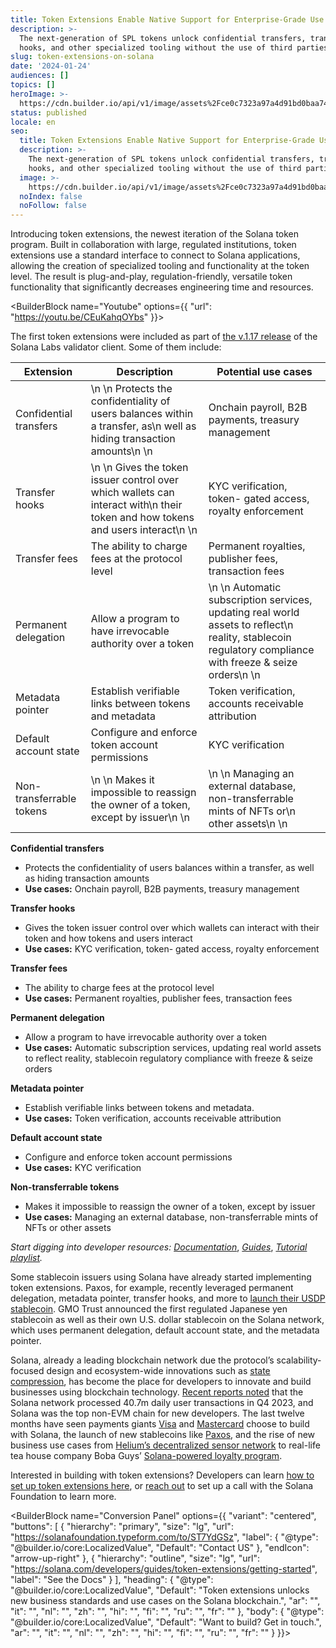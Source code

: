 ```yaml
---
title: Token Extensions Enable Native Support for Enterprise-Grade Use Cases
description: >-
  The next-generation of SPL tokens unlock confidential transfers, transfer
  hooks, and other specialized tooling without the use of third parties. 
slug: token-extensions-on-solana
date: '2024-01-24'
audiences: []
topics: []
heroImage: >-
  https://cdn.builder.io/api/v1/image/assets%2Fce0c7323a97a4d91bd0baa7490ec9139%2Fa898174340b34faeb6c95c40cfcaa4a0
status: published
locale: en
seo:
  title: Token Extensions Enable Native Support for Enterprise-Grade Use Cases
  description: >-
    The next-generation of SPL tokens unlock confidential transfers, transfer
    hooks, and other specialized tooling without the use of third parties. 
  image: >-
    https://cdn.builder.io/api/v1/image/assets%2Fce0c7323a97a4d91bd0baa7490ec9139%2Fa898174340b34faeb6c95c40cfcaa4a0
  noIndex: false
  noFollow: false
---
```


Introducing token extensions, the newest iteration of the Solana token program. Built in collaboration with large, regulated institutions, token extensions use a standard interface to connect to Solana applications, allowing the creation of specialized tooling and functionality at the token level. The result is plug-and-play, regulation-friendly, versatile token functionality that significantly decreases engineering time and resources.

<BuilderBlock name="Youtube" options={{
  "url": "https://youtu.be/CEuKahqOYbs"
}}>

</BuilderBlock>

The first token extensions were included as part of [the v.1.17 release](https://solana.com/news/solana-validators-v1-17-update) of the Solana Labs validator client. Some of them include:


| Extension                | Description                                                                                                                                                    | Potential use cases                                                                                                                                                                          |
| ------------------------ | -------------------------------------------------------------------------------------------------------------------------------------------------------------- | -------------------------------------------------------------------------------------------------------------------------------------------------------------------------------------------- |
| Confidential transfers   | \n        \n          Protects the confidentiality of users balances within a transfer, as\n          well as hiding transaction amounts\n        \n           | Onchain payroll, B2B payments, treasury management                                                                                                                                           |
| Transfer hooks           | \n        \n          Gives the token issuer control over which wallets can interact with\n          their token and how tokens and users interact\n        \n | KYC verification, token- gated access, royalty enforcement                                                                                                                                   |
| Transfer fees            | The ability to charge fees at the protocol level                                                                                                               | Permanent royalties, publisher fees, transaction fees                                                                                                                                        |
| Permanent delegation     | Allow a program to have irrevocable authority over a token                                                                                                     | \n        \n          Automatic subscription services, updating real world assets to reflect\n          reality, stablecoin regulatory compliance with freeze &amp; seize orders\n        \n |
| Metadata pointer         | Establish verifiable links between tokens and metadata                                                                                                         | Token verification, accounts receivable attribution                                                                                                                                          |
| Default account state    | Configure and enforce token account permissions                                                                                                                | KYC verification                                                                                                                                                                             |
| Non-transferrable tokens | \n        \n          Makes it impossible to reassign the owner of a token, except by issuer\n        \n                                                       | \n        \n          Managing an external database, non-transferrable mints of NFTs or\n          other assets\n        \n                                                                  |


**Confidential transfers**

-   Protects the confidentiality of users balances within a transfer, as well as hiding transaction amounts
-   **Use cases:** Onchain payroll, B2B payments, treasury management

**Transfer hooks**

-   Gives the token issuer control over which wallets can interact with their token and how tokens and users interact
-   **Use cases:** KYC verification, token- gated access, royalty enforcement

**Transfer fees**

-   The ability to charge fees at the protocol level
-   **Use cases:** Permanent royalties, publisher fees, transaction fees

**Permanent delegation**

-   Allow a program to have irrevocable authority over a token
-   **Use cases:** Automatic subscription services, updating real world assets to reflect reality, stablecoin regulatory compliance with freeze & seize orders

**Metadata pointer**

-   Establish verifiable links between tokens and metadata.
-   **Use cases:** Token verification, accounts receivable attribution

**Default account state**

-   Configure and enforce token account permissions
-   **Use cases:** KYC verification

**Non-transferrable tokens**

-   Makes it impossible to reassign the owner of a token, except by issuer
-   **Use cases:** Managing an external database, non-transferrable mints of NFTs or other assets

_Start digging into developer resources:_ [_Documentation_](https://spl.solana.com/token-2022), [_Guides_](https://solana.com/developers/guides?tags=token+extensions), [_Tutorial playlist_](https://www.youtube.com/playlist?list=PLilwLeBwGuK6imBuGLSLmzMEyj6yVHGDO)_._ 

Some stablecoin issuers using Solana have already started implementing token extensions. Paxos, for example, recently leveraged permanent delegation, metadata pointer, transfer hooks, and more to [launch their USDP stablecoin](https://paxos.com/2023/12/22/paxos-expands-to-the-solana-blockchain/). GMO Trust announced the first regulated Japanese yen stablecoin as well as their own U.S. dollar stablecoin on the Solana network, which uses permanent delegation, default account state, and the metadata pointer. 

Solana, already a leading blockchain network due the protocol’s scalability-focused design and ecosystem-wide innovations such as [state compression](https://solana.com/news/state-compression-compressed-nfts-solana), has become the place for developers to innovate and build businesses using blockchain technology. [Recent reports noted](https://solana.com/2024outlook) that the Solana network processed 40.7m daily user transactions in Q4 2023, and Solana was the top non-EVM chain for new developers. The last twelve months have seen payments giants [Visa](https://fortune.com/crypto/2023/09/05/visa-stablecoin-usdc-solana-worldpay-nuvei-merchants-payments/) and [Mastercard](https://www.theblock.co/post/228809/mastercard-crypto-credential-standards) choose to build with Solana, the launch of new stablecoins like [Paxos](https://fortune.com/crypto/2023/12/22/paxos-solana-ethereum-department-financial-services-stablecoin-circle-tether/), and the rise of new business use cases from [Helium’s decentralized sensor network](https://blog.helium.com/a-new-era-for-helium-begins-with-upgrade-to-solana-blockchain-88b742276ec1) to real-life tea house company Boba Guys’ [Solana-powered loyalty program](https://blockster.com/introducing-boba-guys-passport-a-new-loyalty-program-powered-by-hang).

Interested in building with token extensions? Developers can learn [how to set up token extensions here](https://solana.com/news/token-extensions-developer-guide), or [reach out](https://solanafoundation.typeform.com/to/ST7YdGSz) to set up a call with the Solana Foundation to learn more.

<BuilderBlock name="Conversion Panel" options={{
  "variant": "centered",
  "buttons": [
    {
      "hierarchy": "primary",
      "size": "lg",
      "url": "https://solanafoundation.typeform.com/to/ST7YdGSz",
      "label": {
        "@type": "@builder.io/core:LocalizedValue",
        "Default": "Contact US"
      },
      "endIcon": "arrow-up-right"
    },
    {
      "hierarchy": "outline",
      "size": "lg",
      "url": "https://solana.com/developers/guides/token-extensions/getting-started",
      "label": "See the Docs"
    }
  ],
  "heading": {
    "@type": "@builder.io/core:LocalizedValue",
    "Default": "Token extensions unlocks new business standards and use cases on the Solana blockchain.",
    "ar": "",
    "it": "",
    "nl": "",
    "zh": "",
    "hi": "",
    "fi": "",
    "ru": "",
    "fr": ""
  },
  "body": {
    "@type": "@builder.io/core:LocalizedValue",
    "Default": "Want to build? Get in touch.",
    "ar": "",
    "it": "",
    "nl": "",
    "zh": "",
    "hi": "",
    "fi": "",
    "ru": "",
    "fr": ""
  }
}}>

</BuilderBlock>

